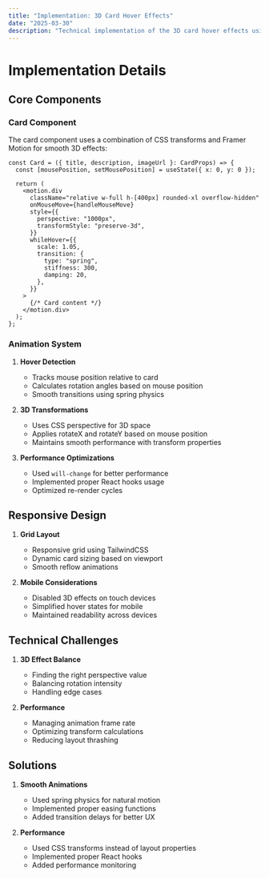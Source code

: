 ```yaml
---
title: "Implementation: 3D Card Hover Effects"
date: "2025-03-30"
description: "Technical implementation of the 3D card hover effects using Framer Motion and CSS transforms, including performance optimizations and responsive design considerations."
---
```


# Implementation Details

## Core Components

### Card Component

The card component uses a combination of CSS transforms and Framer Motion for smooth 3D effects:

```tsx
const Card = ({ title, description, imageUrl }: CardProps) => {
  const [mousePosition, setMousePosition] = useState({ x: 0, y: 0 });

  return (
    <motion.div
      className="relative w-full h-[400px] rounded-xl overflow-hidden"
      onMouseMove={handleMouseMove}
      style={{
        perspective: "1000px",
        transformStyle: "preserve-3d",
      }}
      whileHover={{
        scale: 1.05,
        transition: {
          type: "spring",
          stiffness: 300,
          damping: 20,
        },
      }}
    >
      {/* Card content */}
    </motion.div>
  );
};
```

### Animation System

1. **Hover Detection**
   - Tracks mouse position relative to card
   - Calculates rotation angles based on mouse position
   - Smooth transitions using spring physics

2. **3D Transformations**
   - Uses CSS perspective for 3D space
   - Applies rotateX and rotateY based on mouse position
   - Maintains smooth performance with transform properties

3. **Performance Optimizations**
   - Used `will-change` for better performance
   - Implemented proper React hooks usage
   - Optimized re-render cycles

## Responsive Design

1. **Grid Layout**
   - Responsive grid using TailwindCSS
   - Dynamic card sizing based on viewport
   - Smooth reflow animations

2. **Mobile Considerations**
   - Disabled 3D effects on touch devices
   - Simplified hover states for mobile
   - Maintained readability across devices

## Technical Challenges

1. **3D Effect Balance**
   - Finding the right perspective value
   - Balancing rotation intensity
   - Handling edge cases

2. **Performance**
   - Managing animation frame rate
   - Optimizing transform calculations
   - Reducing layout thrashing

## Solutions

1. **Smooth Animations**
   - Used spring physics for natural motion
   - Implemented proper easing functions
   - Added transition delays for better UX

2. **Performance**
   - Used CSS transforms instead of layout properties
   - Implemented proper React hooks
   - Added performance monitoring

